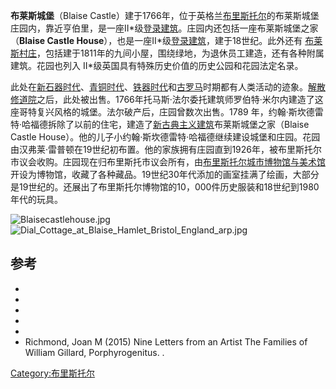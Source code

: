{{short description|Folly built in 1766 near Henbury in Bristol, England}}
{{Infobox historic site
| name = 布莱斯城堡庄园 
|image                   = Blasiecastle.jpg
| coordinates = {{coord|51.504|-2.632|display=inline,title}}
| location = 英格兰[[布里斯托尔|布里斯托尔]] 
| built_for = 约翰·哈福德 (Blaise Castle House)
| architect = 威廉·帕蒂 (Blaise Castle House)
| owner = 布里斯托尔市议会
| designation3 = Scheduled Monument
| designation3_offname = Blaise Castle and Hamlet
| designation3_date = 1987年5月15日
| designation3_number = 1001426
| designation1 = Grade II* Listed Building
| designation1_offname = Blaise Castle
| designation1_date = 1959年1月8日<ref name="nhlecastlelb">{{cite web|title=Blaise Castle|url=https://www.historicengland.org.uk/listing/the-list/list-entry/1208115|website=National Heritage List for England|publisher=Historic England|access-date=26 February 2017|archive-date=2019-09-30|archive-url=https://web.archive.org/web/20190930212352/https://historicengland.org.uk/listing/the-list/list-entry/1208115|dead-url=no}}</ref>
| designation1_number = 1208115
| designation2 = Grade II* Listed Building
| designation2_offname = Blaise Castle House and attached wall
| designation2_date = 1959年1月8日<ref name="nhlehouselb">{{cite web|title=Blaise Castle House and attached wall|url=https://www.historicengland.org.uk/listing/the-list/list-entry/1279500|website=National Heritage List for England|publisher=Historic England|access-date=26 February 2017|archive-date=2019-06-19|archive-url=https://web.archive.org/web/20190619183344/https://historicengland.org.uk/listing/the-list/list-entry/1279500|dead-url=no}}</ref>
| designation2_number = 1279500
| designation4 = Grade II Listed Building
| designation4_offname = Orangery to Blaise Castle House
| designation4_date = 1959年1月8日<ref name="nhleorangerylb">{{cite web|title=Orangery to Blaise Castle House|url=https://www.historicengland.org.uk/listing/the-list/list-entry/1293345|website=National Heritage List for England|publisher=Historic England|access-date=26 February 2017|archive-date=2017-03-16|archive-url=https://web.archive.org/web/20170316205943/https://historicengland.org.uk/listing/the-list/list-entry/1293345|dead-url=no}}</ref>
| designation4_number = 1293345
| designation5 = Grade II* Listed Building
| designation5_offname = Model dairy approximately 60 metres east of Blaise Castle House
| designation5_date = 1959年1月8日<ref name="nhledairylb">{{cite web|title=Model dairy approximately 60 metres east of Blaise Castle House|url=https://www.historicengland.org.uk/listing/the-list/list-entry/1293355|website=National Heritage List for England|publisher=Historic England|access-date=26 February 2017|archive-date=2017-03-16|archive-url=https://web.archive.org/web/20170316205901/https://historicengland.org.uk/listing/the-list/list-entry/1293355|dead-url=no}}</ref>
| designation5_number = 1293355
}}
'''布莱斯城堡'''（Blaise Castle）建于1766年，位于英格兰[[布里斯托尔|布里斯托尔]]的布莱斯城堡庄园内，靠近亨伯里，是一座II*级[[登录建筑|登录建筑]]。庄园内还包括一座布莱斯城堡之家（'''Blaise Castle House'''），也是一座II*级[[登录建筑|登录建筑]]，建于18世纪。此外还有 [[布莱斯村庄|布莱斯村庄]]，包括建于1811年的九间小屋，围绕绿地，为退休员工建造，还有各种附属建筑。花园也列入 II*级英国具有特殊历史价值的历史公园和花园法定名录。

此处在[[新石器时代|新石器时代]]、[[青铜时代|青铜时代]]、[[铁器时代|铁器时代]]和[[古罗马|古罗马]]时期都有人类活动的迹象。[[解散修道院|解散修道院]]之后，此处被出售。1766年托马斯·法尔委托建筑师罗伯特·米尔内建造了这座哥特复兴风格的城堡。法尔破产后，庄园曾数次出售。1789 年，约翰·斯坎德雷特·哈福德拆除了以前的住宅，建造了[[新古典主义建筑|新古典主义建筑]]布莱斯城堡之家（Blaise Castle House）。他的儿子小约翰·斯坎德雷特·哈福德继续建设城堡和庄园。花园由汉弗莱·雷普顿在19世纪初布置。他的家族拥有庄园直到1926年，被布里斯托尔市议会收购。庄园现在归布里斯托市议会所有，由[[布里斯托尔城市博物馆与美术馆|布里斯托尔城市博物馆与美术馆]]开设为博物馆，收藏了各种藏品。19世纪30年代添加的画室挂满了绘画，大部分是19世纪的。还展出了布里斯托尔博物馆的10，000件历史服装和18世纪到1980年代的玩具。

[[File:Blaisecastlehouse.jpg|thumb]]
[[File:Dial_Cottage_at_Blaise_Hamlet_Bristol_England_arp.jpg|thumb]]

==参考==
{{Reflist|30em}}
*{{cite book|last1=Cooke|first1=Robert|title=West Country Houses|date=1957|publisher=Batsford}}
*{{cite book | last = Eveleigh|first=David | year = 1987 | title = A Popular Retreat: Blaise Castle and House Estate | publisher = City of Bristol | isbn = 978-0-900199-35-6 }}
*{{cite book|last1=Foyle|first1=Andrew|title=Bristol (Pevsner Architectural Guides: City Guides)|date=2004|publisher=Yale University Press|isbn=978-0-300-10442-4|url=https://archive.org/details/bristol0000foyl}}
*{{cite book|author=Simon Jenkins|title=England's Thousand Best Houses|url=https://archive.org/details/englandsthousand0000jenk_t4r6|date=2003|publisher=Allen Lane|isbn=978-0-7139-9596-1}}
*{{cite book|last1=Wenner|first1=Barbara Britton|title=Prospect and Refuge in the Landscape of Jane Austen|date=2016|publisher=Routledge|isbn=978-1-351-90823-8|url=https://books.google.com/books?id=qSSoDQAAQBAJ&q=Blaise+Castle+Repton&pg=PT86}}
*Richmond, Joan M (2015) Nine Letters from an Artist The Families of William Gillard, Porphyrogenitus. {{ISBN|978-1-871328-19-6}}.
{{布里斯托尔}}
[[Category:布里斯托尔|Category:布里斯托尔]]
